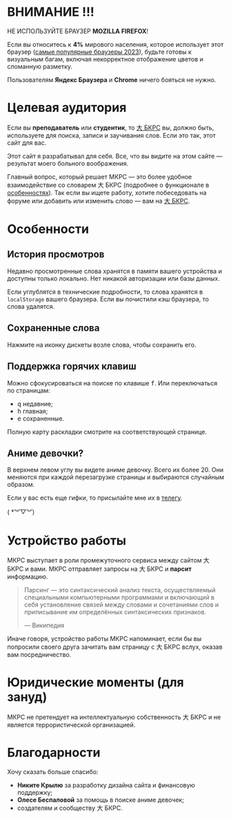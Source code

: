 # ВНИМАНИЕ !!!

НЕ ИСПОЛЬЗУЙТЕ БРАУЗЕР **MOZILLA FIREFOX**!

Если вы относитесь к **4%** мирового населения, которое использует этот браузер ([самые популярные браузеры 2023](https://www.oberlo.com/statistics/browser-market-share)), будьте готовы к визуальным багам, включая некорректное отображение цветов и сломанную разметку.

Пользователям **Яндекс Браузера** и **Chrome** ничего бояться не нужно.

# Целевая аудитория

Если вы **преподаватель** или **студентик**, то [大 БКРС](https://bkrs.info) вы, должно быть, используете для поиска, записи и заучивания слов. Если это так, этот сайт для вас.

Этот сайт я разрабатывал для себя. Все, что вы видите на этом сайте — результат моего больного воображения.

Главный вопрос, который решает МКРС — это более удобное взаимодействие со словарем 大 БКРС (подробнее о функционале в [особенностях](#Особенности)). Так если вы ищете работу, хотите побеседовать на форуме или добавить или изменить слово — вам на [大 БКРС](https://bkrs.info).

# Особенности

## История просмотров

Недавно просмотренные слова хранятся в памяти вашего устройства и доступны только локально. Нет никакой авторизации или базы данных.

Если углублятся в технические подробности, то слова хранятся в `localStorage` вашего браузера. Если вы почистили кэш браузера, то слова удалятся.

## Сохраненные слова

Нажмите на иконку дискеты возле слова, чтобы сохранить его.

## Поддержка горячих клавиш

Можно сфокусироваться на поиске по клавише <kbd>f</kbd>. Или переключаться по страницам:

- <kbd>q</kbd> недавние;
- <kbd>h</kbd> главная;
- <kbd>e</kbd> сохраненные.

Полную карту раскладки смотрите на соответствующей странице.

## Аниме девочки?

В верхнем левом углу вы видете аниме девочку. Всего их более 20. Они меняются при каждой перезагрузке страницы и выбираются случайным образом.

Если у вас есть еще гифки, то присылайте мне их в [телегу](https://t.me/piscopancer).

( \*︾▽︾)

# Устройство работы

МКРС выступает в роли промежуточного сервиса между сайтом 大 БКРС и вами. МКРС отправляет запросы на 大 БКРС и **парсит** информацию.

> Парсинг — это синтаксический анализ текста, осуществляемый специальными компьютерными программами и включающий в себя установление связей между словами и сочетаниями слов и приписывание им определённых синтаксических признаков.
>
> — Википедия

Иначе говоря, устройство работы МКРС напоминает, если бы вы попросили своего друга зачитать вам страницу с 大 БКРС вслух, оказав вам посредничество.

# Юридические моменты (для зануд)

МКРС не претендует на интеллектуальную собственность 大 БКРС и не является террористической организацией.

# Благодарности

Хочу сказать больше спасибо:

- **Никите Крылю** за разработку дизайна сайта и финансовую поддержку;
- **Олесе Беспаловой** за помощь в поиске аниме девочек;
- создателям и сообществу 大 БКРС.
